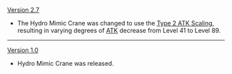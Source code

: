 {{Change History/Header}}
[[Version 2.7]]
* The Hydro Mimic Crane was changed to use the [[Enemy/Level Scaling#ATK Level Scaling|Type 2 ATK Scaling]], resulting in varying degrees of [[ATK]] decrease from Level 41 to Level 89.
----
[[Version 1.0]]
* Hydro Mimic Crane was released.